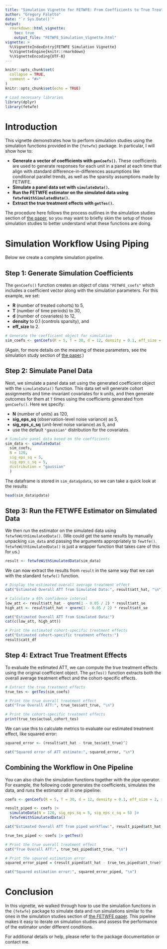 ```yaml
---
title: "Simulation Vignette for FETWFE: From Coefficients to True Treatment Effects"
author: "Gregory Faletto"
date: "`r Sys.Date()`"
output:
  rmarkdown::html_vignette:
    toc: true
    output_file: "FETWFE_Simulation_Vignette.html"
vignette: >
  %\VignetteIndexEntry{FETWFE Simulation Vignette}
  %\VignetteEngine{knitr::rmarkdown}
  %\VignetteEncoding{UTF-8}
---
```


```r
knitr::opts_chunk$set(
  collapse = TRUE,
  comment = "#>"
)
knitr::opts_chunk$set(echo = TRUE)

```

```r
# Load necessary libraries
library(dplyr)
library(fetwfe)
```

# Introduction

This vignette demonstrates how to perform simulation studies using the simulation functions provided in the `{fetwfe}` package. In particular, I will show how to:
  
- **Generate a vector of coefficients with `genCoefs()`.** These coefficients are used to generate responses for each unit in a panel at each time that align with standard difference-in-differences assumptions like conditional parallel trends, as well as the sparsity assumptions made by FETWFE.
- **Simulate a panel data set with `simulateData()`. **
- **Run the FETWFE estimator on the simulated data using `fetwfeWithSimulatedData()`.**
- **Extract the true treatment effects with `getTes()`.**

The procedure here follows the process outlines in the simulation studies section of [the paper](https://arxiv.org/abs/2312.05985), so you may want to briefly skim the setup of those simulation studies to better understand what these functions are doing.

# Simulation Workflow Using Piping

Below we create a complete simulation pipeline.

## Step 1: Generate Simulation Coefficients

The `genCoefs()` function creates an object of class `"FETWFE_coefs"` which includes a coefficient vector along with the simulation parameters. For this example, we set:
  
- **R** (number of treated cohorts) to 5,
- **T** (number of time periods) to 30,
- **d** (number of covariates) to 12,
- **density** to 0.1 (controls sparsity), and
- **eff_size** to 2.


```r
# Generate the coefficient object for simulation
sim_coefs <- genCoefs(R = 5, T = 30, d = 12, density = 0.1, eff_size = 2, seed = 101)
```

(Again, for more details on the meaning of these parameters, see the simulation study section of [the paper](https://arxiv.org/abs/2312.05985).)



## Step 2: Simulate Panel Data

Next, we simulate a panel data set using the generated coefficient object with the `simulateData()` function. This data set will generate cohort assignments and time-invariant covariates for `N` units, and then generate outcomes for them at `T` times using the coefficients generated from `genCoefs()`. Here we specify:

- **N** (number of units) as 120,
- **sig_eps_sq** (observation-level noise variance) as 5,
- **sig_eps_c_sq** (unit-level noise variance) as 5, and
- use the default `"gaussian"` distribution for the covariates.

```r
# Simulate panel data based on the coefficients
sim_data <- simulateData(
  sim_coefs,
  N = 120,
  sig_eps_sq = 5,
  sig_eps_c_sq = 5,
  distribution = "gaussian"
  )
```

The dataframe is stored in `sim_data$pdata`, so we can take a quick look at the results:

```r
head(sim_data$pdata)
```

## Step 3: Run the FETWFE Estimator on Simulated Data

We then run the estimator on the simulated data using `fetwfeWithSimulatedData()`. (We could get the same results by manually unpacking `sim_data` and passing the arguments appropriately to `fewtfe()`. `fetwfeWithSimulatedData()` is just a wrapper function that takes care of this for us.)

```r
result <- fetwfeWithSimulatedData(sim_data)
```

We can now extract the results from `result` in the same way that we can with the standard `fetwfe()` function.

```r
# Display the estimated overall average treatment effect
cat("Estimated Overall ATT from Simulated Data:", result$att_hat, "\n")

# Calculate a 95% confidence interval
low_att <- result$att_hat - qnorm(1 - 0.05 / 2) * result$att_se
high_att <- result$att_hat + qnorm(1 - 0.05 / 2) * result$att_se

cat("Estimated Overall ATT from Simulated Data:")
cat(c(low_att, high_att))

# Print the estimated cohort-specific treatment effects
cat("Estimated cohort-specific treatment effects:")
result$catt_df

```

## Step 4: Extract True Treatment Effects

To evaluate the estimated ATT, we can compute the true treatment effects using the original coefficient object. The `getTes()` function extracts both the overall average treatment effect and the cohort-specific effects.

```r
# Extract the true treatment effects
true_tes <- getTes(sim_coefs)

# Print the true overall treatment effect
cat("True Overall ATT:", true_tes$att_true, "\n")

# Print the cohort-specific treatment effects
print(true_tes$actual_cohort_tes)
```

We can use this to calculate metrics to evaluate our estimated treatment effect, like squared error:

```r
squared_error <- (result$att_hat - true_tes$att_true)^2

cat("Squared error of ATT estimate:", squared_error, "\n")
```

## Combining the Workflow in One Pipeline

You can also chain the simulation functions together with the pipe operator. For example, the following code generates the coefficients, simulates the data, and runs the estimator all in one pipeline:

```r
coefs <- genCoefs(R = 5, T = 30, d = 12, density = 0.1, eff_size = 2, seed = 2025)

result_piped <- coefs |>
  simulateData(N = 120, sig_eps_sq = 5, sig_eps_c_sq = 5) |>
  fetwfeWithSimulatedData()

cat("Estimated Overall ATT from piped workflow:", result_piped$att_hat, "\n")

true_tes_piped <- coefs |> getTes()

# Print the true overall treatment effect
cat("True Overall ATT:", true_tes_piped$att_true, "\n")

# Print the squared estimation error
squared_error_piped = (result_piped$att_hat - true_tes_piped$att_true)^2

cat("Squared estimation error:", squared_error_piped, "\n")
```

# Conclusion

In this vignette, we walked through how to use the simulation functions in the `{fetwfe}` package to simulate data and run simulations similar to the ones in the simulation studies section of [the FETWFE paper](https://arxiv.org/abs/2312.05985). This pipeline makes it easy to iterate on simulation studies and assess the performance of the estimator under different conditions.

For additional details or help, please refer to the package documentation or contact me.
